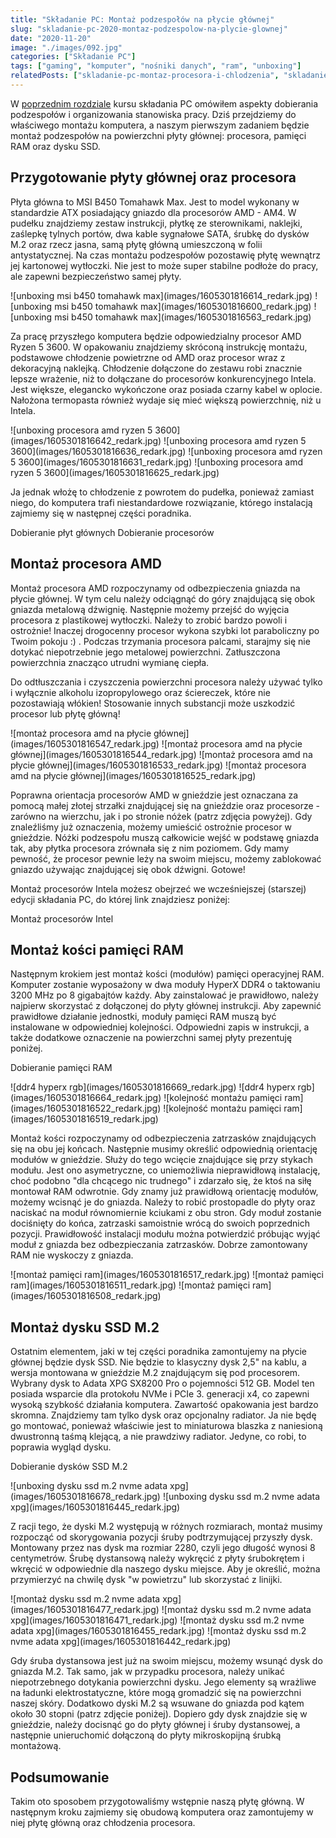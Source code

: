 ```yaml
---
title: "Składanie PC: Montaż podzespołów na płycie głównej"
slug: "skladanie-pc-2020-montaz-podzespolow-na-plycie-glownej"
date: "2020-11-20"
image: "./images/092.jpg"
categories: ["Składanie PC"]
tags: ["gaming", "komputer", "nośniki danych", "ram", "unboxing"]
relatedPosts: ["skladanie-pc-montaz-procesora-i-chlodzenia", "skladanie-pc-instalujemy-kosci-pamieci-ram"]
---
```


W [poprzednim rozdziale](/skladanie-pc-tworzymy-stanowisko-monterskie) kursu składania PC omówiłem aspekty dobierania podzespołów i organizowania stanowiska pracy. Dziś przejdziemy do właściwego montażu komputera, a naszym pierwszym zadaniem będzie montaż podzespołów na powierzchni płyty głównej: procesora, pamięci RAM oraz dysku SSD.

## Przygotowanie płyty głównej oraz procesora

Płyta główna to MSI B450 Tomahawk Max. Jest to model wykonany w standardzie ATX posiadający gniazdo dla procesorów AMD - AM4. W pudełku znajdziemy zestaw instrukcji, płytkę ze sterownikami, naklejki, zaślepkę tylnych portów, dwa kable sygnałowe SATA, śrubkę do dysków M.2 oraz rzecz jasna, samą płytę główną umieszczoną w folii antystatycznej. Na czas montażu podzespołów pozostawię płytę wewnątrz jej kartonowej wytłoczki. Nie jest to może super stabilne podłoże do pracy, ale zapewni bezpieczeństwo samej płyty.

<Gallery>
![unboxing msi b450 tomahawk max](images/1605301816614_redark.jpg)
![unboxing msi b450 tomahawk max](images/1605301816600_redark.jpg)
![unboxing msi b450 tomahawk max](images/1605301816563_redark.jpg)
</Gallery>

Za pracę przyszłego komputera będzie odpowiedzialny procesor AMD Ryzen 5 3600. W opakowaniu znajdziemy skróconą instrukcję montażu, podstawowe chłodzenie powietrzne od AMD oraz procesor wraz z dekoracyjną naklejką. Chłodzenie dołączone do zestawu robi znacznie lepsze wrażenie, niż to dołączane do procesorów konkurencyjnego Intela. Jest większe, elegancko wykończone oraz posiada czarny kabel w oplocie. Nałożona termopasta również wydaje się mieć większą powierzchnię, niż u Intela.

<Gallery width='2'>
![unboxing procesora amd ryzen 5 3600](images/1605301816642_redark.jpg)
![unboxing procesora amd ryzen 5 3600](images/1605301816636_redark.jpg)
![unboxing procesora amd ryzen 5 3600](images/1605301816631_redark.jpg)
![unboxing procesora amd ryzen 5 3600](images/1605301816625_redark.jpg)
</Gallery>

Ja jednak włożę to chłodzenie z powrotem do pudełka, ponieważ zamiast niego, do komputera trafi niestandardowe rozwiązanie, którego instalacją zajmiemy się w następnej części poradnika.

<LayoutContainer>
<LayoutColumn><ActionButton to='/plyty-glowne-czesc-1'>Dobieranie płyt głównych</ActionButton></LayoutColumn>
<LayoutColumn><ActionButton to='/procesory'>Dobieranie procesorów</ActionButton></LayoutColumn>
</LayoutContainer>

## Montaż procesora AMD

Montaż procesora AMD rozpoczynamy od odbezpieczenia gniazda na płycie głównej. W tym celu należy odciągnąć do góry znajdującą się obok gniazda metalową dźwignię. Następnie możemy przejść do wyjęcia procesora z plastikowej wytłoczki. Należy to zrobić bardzo powoli i ostrożnie! Inaczej drogocenny procesor wykona szybki lot paraboliczny po Twoim pokoju :) . Podczas trzymania procesora palcami, starajmy się nie dotykać niepotrzebnie jego metalowej powierzchni. Zatłuszczona powierzchnia znacząco utrudni wymianę ciepła.

<WarningBlock>Do odtłuszczania i czyszczenia powierzchni procesora należy używać tylko i wyłącznie alkoholu izopropylowego oraz ściereczek, które nie pozostawiają włókien! Stosowanie innych substancji może uszkodzić procesor lub płytę główną!</WarningBlock>

<Gallery width='2'>
![montaż procesora amd na płycie głównej](images/1605301816547_redark.jpg)
![montaż procesora amd na płycie głównej](images/1605301816544_redark.jpg)
![montaż procesora amd na płycie głównej](images/1605301816533_redark.jpg)
![montaż procesora amd na płycie głównej](images/1605301816525_redark.jpg)
</Gallery>

Poprawna orientacja procesorów AMD w gnieździe jest oznaczana za pomocą małej złotej strzałki znajdującej się na gnieździe oraz procesorze - zarówno na wierzchu, jak i po stronie nóżek (patrz zdjęcia powyżej). Gdy znaleźliśmy już oznaczenia, możemy umieścić ostrożnie procesor w gnieździe. Nóżki podzespołu muszą całkowicie wejść w podstawę gniazda tak, aby płytka procesora zrównała się z nim poziomem. Gdy mamy pewność, że procesor pewnie leży na swoim miejscu, możemy zablokować gniazdo używając znajdującej się obok dźwigni. Gotowe!

<InfoBlock>Montaż procesorów Intela możesz obejrzeć we wcześniejszej (starszej) edycji składania PC, do której link znajdziesz poniżej:</InfoBlock>

<ActionButton to='/skladanie-pc-montaz-procesora-i-chlodzenia'>Montaż procesorów Intel</ActionButton>

## Montaż kości pamięci RAM

Następnym krokiem jest montaż kości (modułów) pamięci operacyjnej RAM. Komputer zostanie wyposażony w dwa moduły HyperX DDR4 o taktowaniu 3200 MHz po 8 gigabajtów każdy. Aby zainstalować je prawidłowo, należy najpierw skorzystać z dołączonej do płyty głównej instrukcji. Aby zapewnić prawidłowe działanie jednostki, moduły pamięci RAM muszą być instalowane w odpowiedniej kolejności. Odpowiedni zapis w instrukcji, a także dodatkowe oznaczenie na powierzchni samej płyty prezentuję poniżej.

<ActionButton to='/pamieci-ram'>Dobieranie pamięci RAM</ActionButton>

<Gallery width='2'>
![ddr4 hyperx rgb](images/1605301816669_redark.jpg)
![ddr4 hyperx rgb](images/1605301816664_redark.jpg)
![kolejność montażu pamięci ram](images/1605301816522_redark.jpg)
![kolejność montażu pamięci ram](images/1605301816519_redark.jpg)
</Gallery>

Montaż kości rozpoczynamy od odbezpieczenia zatrzasków znajdujących się na obu jej końcach. Następnie musimy określić odpowiednią orientację modułów w gnieździe. Służy do tego wcięcie znajdujące się przy stykach modułu. Jest ono asymetryczne, co uniemożliwia nieprawidłową instalację, choć podobno "dla chcącego nic trudnego" i zdarzało się, że ktoś na siłę montował RAM odwrotnie. Gdy znamy już prawidłową orientację modułów, możemy wcisnąć je do gniazda. Należy to robić prostopadle do płyty oraz naciskać na moduł równomiernie kciukami z obu stron. Gdy moduł zostanie dociśnięty do końca, zatrzaski samoistnie wrócą do swoich poprzednich pozycji. Prawidłowość instalacji modułu można potwierdzić próbując wyjąć moduł z gniazda bez odbezpieczania zatrzasków. Dobrze zamontowany RAM nie wyskoczy z gniazda.

<Gallery>
![montaż pamięci ram](images/1605301816517_redark.jpg)
![montaż pamięci ram](images/1605301816511_redark.jpg)
![montaż pamięci ram](images/1605301816508_redark.jpg)
</Gallery>

## Montaż dysku SSD M.2

Ostatnim elementem, jaki w tej części poradnika zamontujemy na płycie głównej będzie dysk SSD. Nie będzie to klasyczny dysk 2,5" na kablu, a wersja montowana w gnieździe M.2 znajdującym się pod procesorem. Wybrany dysk to Adata XPG SX8200 Pro o pojemności 512 GB. Model ten posiada wsparcie dla protokołu NVMe i PCIe 3. generacji x4, co zapewni wysoką szybkość działania komputera. Zawartość opakowania jest bardzo skromna. Znajdziemy tam tylko dysk oraz opcjonalny radiator. Ja nie będę go montować, ponieważ właściwie jest to miniaturowa blaszka z naniesioną dwustronną taśmą klejącą, a nie prawdziwy radiator. Jedyne, co robi, to poprawia wygląd dysku.

<ActionButton to='/dyski-ssd-m2'>Dobieranie dysków SSD M.2</ActionButton>

<Gallery>
![unboxing dysku ssd m.2 nvme adata xpg](images/1605301816678_redark.jpg)
![unboxing dysku ssd m.2 nvme adata xpg](images/1605301816445_redark.jpg)
</Gallery>

Z racji tego, że dyski M.2 występują w różnych rozmiarach, montaż musimy rozpocząć od skorygowania pozycji śruby podtrzymującej przyszły dysk. Montowany przez nas dysk ma rozmiar 2280, czyli jego długość wynosi 8 centymetrów. Śrubę dystansową należy wykręcić z płyty śrubokrętem i wkręcić w odpowiednie dla naszego dysku miejsce. Aby je określić, można przymierzyć na chwilę dysk "w powietrzu" lub skorzystać z linijki.

<Gallery width='2'>
![montaż dysku ssd m.2 nvme adata xpg](images/1605301816477_redark.jpg)
![montaż dysku ssd m.2 nvme adata xpg](images/1605301816471_redark.jpg)
![montaż dysku ssd m.2 nvme adata xpg](images/1605301816455_redark.jpg)
![montaż dysku ssd m.2 nvme adata xpg](images/1605301816442_redark.jpg)
</Gallery>

Gdy śruba dystansowa jest już na swoim miejscu, możemy wsunąć dysk do gniazda M.2. Tak samo, jak w przypadku procesora, należy unikać niepotrzebnego dotykania powierzchni dysku. Jego elementy są wrażliwe na ładunki elektrostatyczne, które mogą gromadzić się na powierzchni naszej skóry. Dodatkowo dyski M.2 są wsuwane do gniazda pod kątem około 30 stopni (patrz zdjęcie poniżej). Dopiero gdy dysk znajdzie się w gnieździe, należy docisnąć go do płyty głównej i śruby dystansowej, a następnie unieruchomić dołączoną do płyty mikroskopijną śrubką montażową.

## Podsumowanie

Takim oto sposobem przygotowaliśmy wstępnie naszą płytę główną. W następnym kroku zajmiemy się obudową komputera oraz zamontujemy w niej płytę główną oraz chłodzenia procesora.

<AssemblingPcFooter nextPost=''/>
